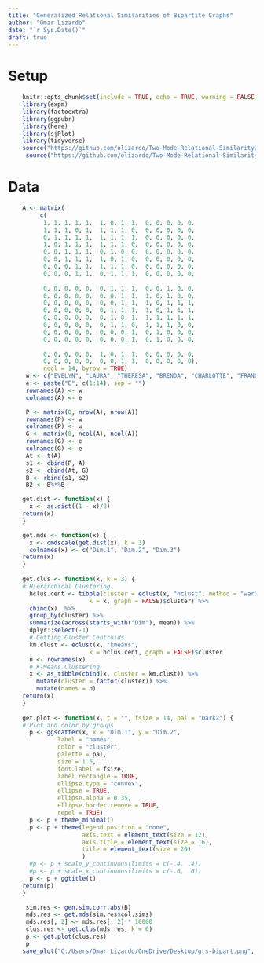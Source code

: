 ```yaml
---
title: "Generalized Relational Similarities of Bipartite Graphs"
author: "Omar Lizardo"
date: "`r Sys.Date()`"
draft: true
---
```


# Setup
```r
    knitr::opts_chunk$set(include = TRUE, echo = TRUE, warning = FALSE, message = FALSE)
    library(expm)
    library(factoextra)
    library(ggpubr)
    library(here)
    library(sjPlot)
    library(tidyverse)
    source("https://github.com/olizardo/Two-Mode-Relational-Similarity/blob/main/Functions/gen.sim.corr.abs.R?raw=true")
     source("https://github.com/olizardo/Two-Mode-Relational-Similarity/blob/main/Functions/tm.corr.dist.R?raw=true")

```

# Data
```r
    A <- matrix(
         c(
          1, 1, 1, 1, 1,  1, 0, 1, 1,  0, 0, 0, 0, 0, 
          1, 1, 1, 0, 1,  1, 1, 1, 0,  0, 0, 0, 0, 0, 
          0, 1, 1, 1, 1,  1, 1, 1, 1,  0, 0, 0, 0, 0, 
          1, 0, 1, 1, 1,  1, 1, 1, 0,  0, 0, 0, 0, 0, 
          0, 0, 1, 1, 1,  0, 1, 0, 0,  0, 0, 0, 0, 0, 
          0, 0, 1, 1, 1,  1, 0, 1, 0,  0, 0, 0, 0, 0, 
          0, 0, 0, 1, 1,  1, 1, 1, 0,  0, 0, 0, 0, 0, 
          0, 0, 0, 1, 1,  0, 1, 1, 1,  0, 0, 0, 0, 0, 
          
          0, 0, 0, 0, 0,  0, 1, 1, 1,  0, 0, 1, 0, 0, 
          0, 0, 0, 0, 0,  0, 0, 1, 1,  1, 0, 1, 0, 0, 
          0, 0, 0, 0, 0,  0, 0, 1, 1,  1, 0, 1, 1, 1,
          0, 0, 0, 0, 0,  0, 1, 1, 1,  1, 0, 1, 1, 1,
          0, 0, 0, 0, 0,  0, 1, 0, 1,  1, 1, 1, 1, 1,
          0, 0, 0, 0, 0,  0, 1, 1, 0,  1, 1, 1, 0, 0,
          0, 0, 0, 0, 0,  0, 0, 0, 1,  0, 1, 0, 0, 0,
          0, 0, 0, 0, 0,  0, 0, 0, 1,  0, 1, 0, 0, 0, 
          
          0, 0, 0, 0, 0,  1, 0, 1, 1,  0, 0, 0, 0, 0,
          0, 0, 0, 0, 0,  0, 0, 1, 1,  0, 0, 0, 0, 0),
          ncol = 14, byrow = TRUE)
     w <- c("EVELYN", "LAURA", "THERESA", "BRENDA", "CHARLOTTE", "FRANCES", "ELEANOR", "RUTH", "VERNE", "MYRA", "KATHERINE", "SYLVIA", "NORA", "HELEN", "OLIVIA", "FLORA", "PEARL", "DOROTHY")
     e <- paste("E", c(1:14), sep = "")
     rownames(A) <- w
     colnames(A) <- e
```

```r
     P <- matrix(0, nrow(A), nrow(A))
     rownames(P) <- w
     colnames(P) <- w
     G <- matrix(0, ncol(A), ncol(A))
     rownames(G) <- e
     colnames(G) <- e
     At <- t(A)
     s1 <- cbind(P, A)
     s2 <- cbind(At, G)
     B <- rbind(s1, s2)
     B2 <- B%*%B
```

```r

    get.dist <- function(x) {
      x <- as.dist((1 - x)/2)
    return(x)
    }

    get.mds <- function(x) {
      x <- cmdscale(get.dist(x), k = 3)
      colnames(x) <- c("Dim.1", "Dim.2", "Dim.3")
    return(x)
    }
    
    get.clus <- function(x, k = 3) {
    # Hierarchical Clustering
      hclus.cent <- tibble(cluster = eclust(x, "hclust", method = "ward.D2",
                       k = k, graph = FALSE)$cluster) %>% 
      cbind(x)  %>% 
      group_by(cluster) %>% 
      summarize(across(starts_with("Dim"), mean)) %>% 
      dplyr::select(-1)
      # Getting Cluster Centroids
      km.clust <- eclust(x, "kmeans", 
                       k = hclus.cent, graph = FALSE)$cluster 
      n <- rownames(x)
      # K-Means Clustering
      x <- as_tibble(cbind(x, cluster = km.clust)) %>% 
        mutate(cluster = factor(cluster)) %>% 
        mutate(names = n)
    return(x)    
    }
    
    get.plot <- function(x, t = "", fsize = 14, pal = "Dark2") {
    # Plot and color by groups
      p <- ggscatter(x, x = "Dim.1", y = "Dim.2", 
              label = "names",
              color = "cluster",
              palette = pal,
              size = 1.5,
              font.label = fsize,
              label.rectangle = TRUE,
              ellipse.type = "convex",
              ellipse = TRUE,
              ellipse.alpha = 0.35,
              ellipse.border.remove = TRUE,
              repel = TRUE)
      p <- p + theme_minimal()
      p <- p + theme(legend.position = "none", 
                     axis.text = element_text(size = 12),
                     axis.title = element_text(size = 16),
                     title = element_text(size = 20)
                     )
      #p <- p + scale_y_continuous(limits = c(-.4, .4))
      #p <- p + scale_x_continuous(limits = c(-.6, .6))
      p <- p + ggtitle(t)
    return(p)
    }
```


```r
     sim.res <- gen.sim.corr.abs(B)
     mds.res <- get.mds(sim.res$col.sims) 
     mds.res[, 2] <- mds.res[, 2] * 10000
     clus.res <- get.clus(mds.res, k = 6)
     p <- get.plot(clus.res)
     p
    save_plot("C:/Users/Omar Lizardo/OneDrive/Desktop/grs-bipart.png", width = 30, height = 25)

```

